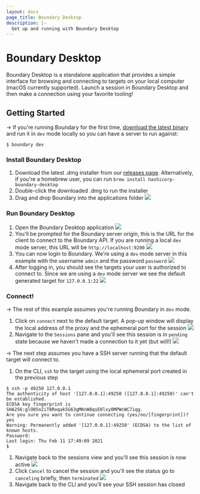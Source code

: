 ```yaml
---
layout: docs
page_title: Boundary Desktop
description: |-
  Get up and running with Boundary Desktop
---
```


# Boundary Desktop

Boundary Desktop is a standalone application that provides a simple interface
for browsing and connecting to targets on your local computer (macOS currently
supported). Launch a session in Boundary Desktop and then make a connection
using your favorite tooling!

## Getting Started

-> If you're running Boundary for the first time, [download the latest binary](https://www.boundaryproject.io/downloads)
and run it in `dev` mode locally so you can have a server to run against:

```shell-session
$ boundary dev
```

### Install Boundary Desktop

1. Download the latest .dmg installer from our [releases page](https://releases.hashicorp.com/boundary-desktop). Alternatively, if you're a homebrew user, you can run `brew install hashicorp-boundary-desktop`
1. Double-click the downloaded .dmg to run the installer
1. Drag and drop Boundary into the applications folder
   ![](/img/boundary-desktop-drag-to-install.png)

### Run Boundary Desktop

1. Open the Boundary Desktop application
   ![](/img/boundary-desktop-open.png)
1. You'll be prompted for the Boundary server origin, this is the URL for the client
   to connect to the Boundary API. If you are running a local `dev` mode server, this
   URL will be `http://localhost:9200`
   ![](/img/boundary-desktop-origin.png)
1. You can now login to Boundary. We're using a `dev` mode server in this example with the
   username `admin` and the password `password`
   ![](/img/boundary-desktop-login.png)
1. After logging in, you should see the targets your user is authorized to connect to. Since
   we are using a `dev` mode server we see the default generated target for `127.0.0.1:22`
   ![](/img/boundary-desktop-landing.png)

### Connect!

-> The rest of this example assumes you're running Boundary in `dev` mode.

1. Click on `connect` next to the default target. A pop-up window will display the local
   address of the proxy and the ephemeral port for the session
   ![](/img/boundary-desktop-connect.png)
1. Navigate to the `Sessions` pane and you'll see this session is in `pending` state because we
   haven't made a connection to it yet (but will!)
   ![](/img/boundary-desktop-pending.png)

-> The next step assumes you have a SSH server running that the default target will connect to.

1. On the CLI, `ssh` to the target using the local ephemeral port created in the previous step

```shell-session
$ ssh -p 49250 127.0.0.1
The authenticity of host '[127.0.0.1]:49250 ([127.0.0.1]:49250)' can't be established.
ECDSA key fingerprint is SHA256:glO05n2iT8Roqak5G63gMKnW8qsE0lxy0MPWcWC7iqg.
Are you sure you want to continue connecting (yes/no/[fingerprint])? yes
Warning: Permanently added '[127.0.0.1]:49250' (ECDSA) to the list of known hosts.
Password:
Last login: Thu Feb 11 17:49:09 2021
$
```

1. Navigate back to the sessions view and you'll see this session is now active
   ![](/img/boundary-desktop-active.png)
1. Click `Cancel` to cancel the session and you'll see the status go to `canceling` briefly, then `terminated`
   ![](/img/boundary-desktop-terminated.png)
1. Navigate back to the CLI and you'll see your SSH session has closed
